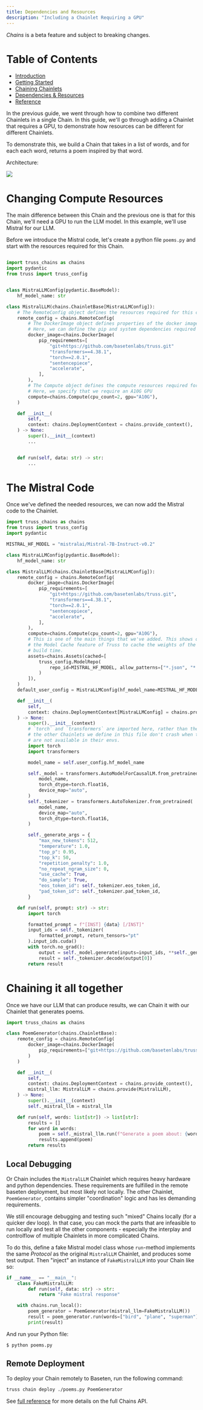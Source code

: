 ```yaml
---
title: Dependencies and Resources
description: "Including a Chainlet Requiring a GPU"
---
```


<Warning>*Chains* is a beta feature and subject to breaking changes.</Warning>

# Table of Contents

* [Introduction](/chains/intro)
* [Getting Started](/chains/getting-started)
* [Chaining Chainlets](/chains/chaining-chainlets)
* [Dependencies & Resources](/chains/deps-and-resources)
* [Reference](/chains/full-reference)

In the previous guide, we went through how to combine two different Chainlets in a single Chain.
In this guide, we'll go through adding a Chainlet that requires a GPU, to demonstrate how resources can
be different for different Chainlets.

To demonstrate this, we build a Chain that takes in a list of words, and for each each word, returns
a poem inspired by that word.

Architecture:

<img src="/images/mistral-diagram.png" />


# Changing Compute Resources

The main difference between this Chain and the previous one is that for this Chain, we'll
need a GPU to run the LLM model. In this example, we'll use Mistral for our LLM.

Before we introduce the Mistral code, let's create a python file `poems.py` and start with the resources required for
this Chain.

```python

import truss_chains as chains
import pydantic
from truss import truss_config


class MistraLLMConfig(pydantic.BaseModel):
    hf_model_name: str

class MistralLLM(chains.ChainletBase[MistraLLMConfig]):
    # The RemoteConfig object defines the resources required for this chainlet
    remote_config = chains.RemoteConfig(
        # The DockerImage object defines properties of the docker image.
        # Here, we can define the pip and system dependencies required for the chainlet.
        docker_image=chains.DockerImage(
            pip_requirements=[
                "git+https://github.com/basetenlabs/truss.git"
                "transformers==4.38.1",
                "torch==2.0.1",
                "sentencepiece",
                "accelerate",
            ],
        ),
        # The Compute object defines the compute resources required for the chainlet.
        # Here, we specify that we require an A10G GPU
        compute=chains.Compute(cpu_count=2, gpu="A10G"),
    )

    def __init__(
        self,
        context: chains.DeploymentContext = chains.provide_context(),
    ) -> None:
        super().__init__(context)
        ...


    def run(self, data: str) -> str:
        ...

```

# The Mistral Code

Once we've defined the needed resources, we can now add the Mistral code to the Chainlet.

```python
import truss_chains as chains
from truss import truss_config
import pydantic

MISTRAL_HF_MODEL = "mistralai/Mistral-7B-Instruct-v0.2"

class MistraLLMConfig(pydantic.BaseModel):
    hf_model_name: str

class MistralLLM(chains.ChainletBase[MistraLLMConfig]):
    remote_config = chains.RemoteConfig(
        docker_image=chains.DockerImage(
            pip_requirements=[
                "git+https://github.com/basetenlabs/truss.git",
                "transformers==4.38.1",
                "torch==2.0.1",
                "sentencepiece",
                "accelerate",
            ],
        ),
        compute=chains.Compute(cpu_count=2, gpu="A10G"),
        # This is one of the main things that we've added. This shows off using
        # the Model Cache feature of Truss to cache the weights of the model at
        # build time.
        assets=chains.Assets(cached=[
            truss_config.ModelRepo(
                repo_id=MISTRAL_HF_MODEL, allow_patterns=["*.json", "*.safetensors", ".model"]
            )
        ]),
    )
    default_user_config = MistraLLMConfig(hf_model_name=MISTRAL_HF_MODEL)

    def __init__(
        self,
        context: chains.DeploymentContext[MistraLLMConfig] = chains.provide_context(),
    ) -> None:
        super().__init__(context)
        # `torch` and `transformers` are imported here, rather than the top-level, so that
        # the other Chainlets we define in this file don't crash when torch & transformers
        # are not available in their envs.
        import torch
        import transformers

        model_name = self.user_config.hf_model_name

        self._model = transformers.AutoModelForCausalLM.from_pretrained(
            model_name,
            torch_dtype=torch.float16,
            device_map="auto",
        )
        self._tokenizer = transformers.AutoTokenizer.from_pretrained(
            model_name,
            device_map="auto",
            torch_dtype=torch.float16,
        )

        self._generate_args = {
            "max_new_tokens": 512,
            "temperature": 1.0,
            "top_p": 0.95,
            "top_k": 50,
            "repetition_penalty": 1.0,
            "no_repeat_ngram_size": 0,
            "use_cache": True,
            "do_sample": True,
            "eos_token_id": self._tokenizer.eos_token_id,
            "pad_token_id": self._tokenizer.pad_token_id,
        }

    def run(self, prompt: str) -> str:
        import torch

        formatted_prompt = f"[INST] {data} [/INST]"
        input_ids = self._tokenizer(
            formatted_prompt, return_tensors="pt"
        ).input_ids.cuda()
        with torch.no_grad():
            output = self._model.generate(inputs=input_ids, **self._generate_args)
            result = self._tokenizer.decode(output[0])
        return result
```

# Chaining it all together

Once we have our LLM that can produce results, we can Chain it with our Chainlet that generates poems.

```python
import truss_chains as chains

class PoemGenerator(chains.ChainletBase):
    remote_config = chains.RemoteConfig(
        docker_image=chains.DockerImage(
            pip_requirements=["git+https://github.com/basetenlabs/truss]
        )
    )

    def __init__(
        self,
        context: chains.DeploymentContext = chains.provide_context(),
        mistral_llm: MistralLLM = chains.provide(MistralLLM),
    ) -> None:
        super().__init__(context)
        self._mistral_llm = mistral_llm

    def run(self, words: list[str]) -> list[str]:
        results = []
        for word in words:
            poem = self._mistral_llm.run(f"Generate a poem about: {word}")
            results.append(poem)
        return results
```

## Local Debugging

Or Chain includes the `MistralLLM` Chainlet which requires heavy hardware and python dependencies. These
 requirements are fulfilled in the remote baseten deployment, but most likely not locally. The other Chainlet,
 `PoemGenerator`, contains simpler "coordination" logic and has les demanding requirements.

We still encourage debugging and testing such "mixed" Chains locally (for a quicker dev loop). In that case,
you can mock the parts that are infeasible to run locally and test all the other components - especially the
interplay and controlflow of multiple Chainlets in more complicated Chains.

To do this, define a fake Mistral model class whose `run`-method implements the same *Protocol* as the original
 `MistralLLM` Chainlet, and produces some test output. Then "inject" an instance of `FakeMistralLLM` into your Chain
like so:

```python
if __name__ == "__main__":
    class FakeMistralLLM:
        def run(self, data: str) -> str:
            return "Fake mistral response"

    with chains.run_local():
        poem_generator = PoemGenerator(mistral_llm=FakeMistralLLM())
        result = poem_generator.run(words=["bird", "plane", "superman"])
        print(result)
```

And run your Python file:

```
$ python poems.py
```

## Remote Deployment

To deploy your Chain remotely to Baseten, run the following command:

```bash
truss chain deploy ./poems.py PoemGenerator
```


See [full reference](/chains/full-reference) for more details on the full Chains API.
